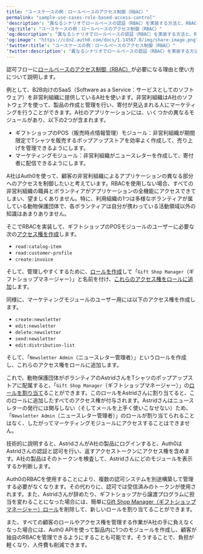 ---
title: "ユースケースの例：ロールベースのアクセス制御（RBAC）"
permalink: "sample-use-cases-role-based-access-control"
'description': "異なるシナリオでロールベースの認証（RBAC）を実装する方法と、RBACでルールを使う方法について説明します。"
'og:title': "ユースケースの例：ロールベースのアクセス制御（RBAC）"
'og:description': "異なるシナリオでロールベースの認証（RBAC）を実装する方法と、RBACでルールを使う方法について説明します。"
'og:image': "https://cdn2.auth0.com/docs/1.14567.0/img/share-image.png"
'twitter:title': "ユースケースの例：ロールベースのアクセス制御（RBAC）"
'twitter:description': "異なるシナリオでロールベースの認証（RBAC）を実装する方法と、RBACでルールを使う方法について説明します。"
---

認可フローに[ロールベースのアクセス制御（RBAC）](/docs/ja-jp/manage-users/access-control/rbac)が必要になる理由と使い方について説明します。

例として、B2B向けのSaaS（Software as a Service：サービスとしてのソフトウェア）を非営利組織に提供しているA社を使います。非営利組織はA社のソフトウェアを使って、製品の作成と管理を行い、寄付が見込まれる人にマーケティングを行うことができます。A社のアプリケーションには、いくつかの異なるモジュールがあり、以下の2つが含まれます。

* ギフトショップのPOS（販売時点情報管理）モジュール：非営利組織が期間限定でTシャツを販売するポップアップストアを効率よく作成して、売り上げを管理できるようにします。
* マーケティングモジュール：非営利組織がニュースレターを作成して、寄付者に配信できるようにします。

A社はAuth0を使って、顧客の非営利組織によるアプリケーションの異なる部分へのアクセスを制御したいと考えています。RBACを使用しない場合、すべての非営利組織の職員とボランティアがアプリケーションの全機能にアクセスできてしまい、望ましくありません。特に、利用組織の1つは多様なボランティアが属している動物保護団体で、各ボランティアは自分が携わっている活動領域以外の知識はあまりありません。

そこでRBACを実装して、ギフトショップのPOSモジュールのユーザーに必要な次の[アクセス権を作成](/docs/ja-jp/get-started/apis/add-api-permissions)します。

* `read:catalog-item`
* `read:customer-profile`
* `create:invoice`

そして、管理しやすくするために、[ロールを作成](/docs/ja-jp/manage-users/access-control/configure-core-rbac/roles/create-roles)して「`Gift Shop Manager`（ギフトショップマネージャー）」と名前を付け、[これらのアクセス権をロールに追加](/docs/ja-jp/manage-users/access-control/configure-core-rbac/roles/add-permissions-to-roles)します。

同様に、マーケティングモジュールのユーザー用には以下のアクセス権を作成します。

* `create:newsletter`
* `edit:newsletter`
* `delete:newsletter`
* `send:newsletter`
* `edit:distribution-list`

そして、「`Newsletter Admin`（ニュースレター管理者）」というロールを作成し、これらのアクセス権をロールに追加します。

これで、動物保護団体がボランティアのAstridさんをTシャツのポップアップストアに配属すると、「`Gift Shop Manager`（ギフトショップマネージャー）」の[ロールを割り当て](/docs/ja-jp/manage-users/access-control/configure-core-rbac/rbac-users/assign-roles-to-users)ることができます。このロールをAstridさんに割り当てると、このロールに追加したすべてのアクセス権が付与されます。Astridさんはニュースレターの発行には関与しない（そしてメールを上手く使いこなせない）ため、「`Newsletter Admin`（ニュースレター管理者）」のロールが割り当てられることはなく、したがってマーケティングモジュールにアクセスすることはできません。

技術的に説明すると、AstridさんがA社の製品にログインすると、Auth0はAstridさんの認証と認可を行い、返すアクセストークンにアクセス権を含めます。A社の製品はそのトークンを検査して、Astridさんにどのモジュールを表示するか判断します。

Auth0のRBACを使用することにより、複数の認可システムを別途構築して管理する必要がなくなります。その代わりに、認可では受信済みのトークンが使用されます。また、Astridさんが辞めたり、ギフトショップから譲渡プログラムに担当を変わることになった場合には、簡単に[Gift Shop Manager（ギフトショップマネージャー）ロール](/docs/ja-jp/manage-users/access-control/configure-core-rbac/rbac-users/remove-roles-from-users)を削除して、新しいロールを割り当てることができます。

また、すべての顧客のロールやアクセス権を管理する作業がA社の手に負えなくなった場合には、Auth0 APIを使って製品内に1つのモジュールを作成し、顧客が独自のRBACを管理できるようにすることも可能です。そうすることで、負担が軽くなり、人件費も削減できます。